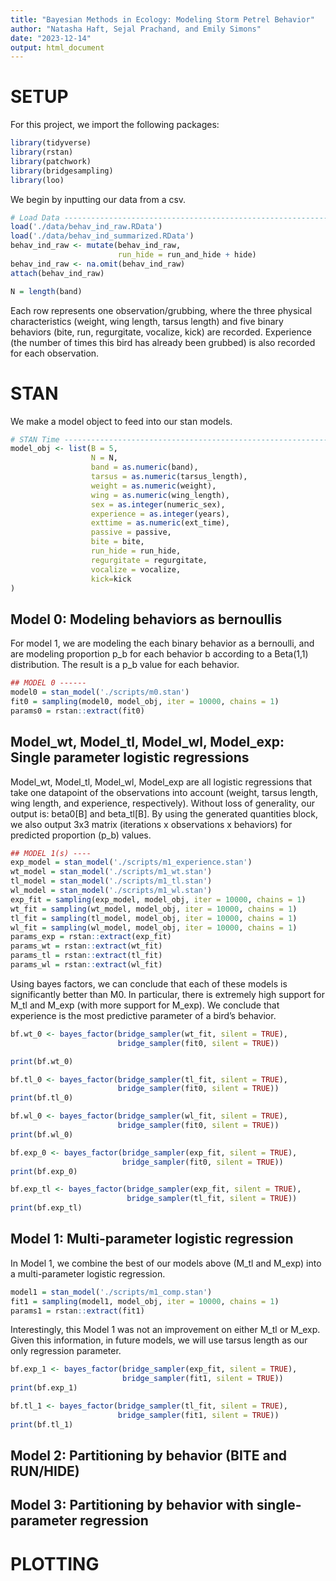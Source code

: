 ```yaml
---
title: "Bayesian Methods in Ecology: Modeling Storm Petrel Behavior"
author: "Natasha Haft, Sejal Prachand, and Emily Simons"
date: "2023-12-14"
output: html_document
---
```


# SETUP

For this project, we import the following packages:
```r
library(tidyverse)
library(rstan)
library(patchwork)
library(bridgesampling)
library(loo)
```

We begin by inputting our data from a csv.
```r
# Load Data --------------------------------------------------------------------
load('./data/behav_ind_raw.RData')
load('./data/behav_ind_summarized.RData')
behav_ind_raw <- mutate(behav_ind_raw,
                        run_hide = run_and_hide + hide)
behav_ind_raw <- na.omit(behav_ind_raw)
attach(behav_ind_raw)

N = length(band)
```

Each row represents one observation/grubbing, where the three physical characteristics (weight, wing length, tarsus length) and five binary behaviors (bite, run, regurgitate, vocalize, kick) are recorded. Experience (the number of times this bird has already been grubbed) is also recorded for each observation.

# STAN

We make a model object to feed into our stan models.
```r
# STAN Time --------------------------------------------------------------------
model_obj <- list(B = 5,
                  N = N,
                  band = as.numeric(band),
                  tarsus = as.numeric(tarsus_length),
                  weight = as.numeric(weight),
                  wing = as.numeric(wing_length),
                  sex = as.integer(numeric_sex),
                  experience = as.integer(years),
                  exttime = as.numeric(ext_time),
                  passive = passive,
                  bite = bite,
                  run_hide = run_hide,
                  regurgitate = regurgitate,
                  vocalize = vocalize,
                  kick=kick
)
```

## Model 0: Modeling behaviors as bernoullis
For model 1, we are modeling the each binary behavior as a bernoulli, and are modeling proportion p_b for each behavior b according to a Beta(1,1) distribution. The result is a p_b value for each behavior.

```r
## MODEL 0 ------
model0 = stan_model('./scripts/m0.stan')
fit0 = sampling(model0, model_obj, iter = 10000, chains = 1)
params0 = rstan::extract(fit0)
```

## Model_wt, Model_tl, Model_wl, Model_exp: Single parameter logistic regressions
Model_wt, Model_tl, Model_wl, Model_exp are all logistic regressions that take one datapoint of the observations into account (weight, tarsus length, wing length, and experience, respectively). Without loss of generality, our output is: beta0[B] and beta_tl[B].
By using the generated quantities block, we also output 3x3 matrix (iterations x observations x behaviors) for predicted proportion (p_b) values.
```r
## MODEL 1(s) ----
exp_model = stan_model('./scripts/m1_experience.stan')
wt_model = stan_model('./scripts/m1_wt.stan')
tl_model = stan_model('./scripts/m1_tl.stan')
wl_model = stan_model('./scripts/m1_wl.stan')
exp_fit = sampling(exp_model, model_obj, iter = 10000, chains = 1)
wt_fit = sampling(wt_model, model_obj, iter = 10000, chains = 1)
tl_fit = sampling(tl_model, model_obj, iter = 10000, chains = 1)
wl_fit = sampling(wl_model, model_obj, iter = 10000, chains = 1)
params_exp = rstan::extract(exp_fit)
params_wt = rstan::extract(wt_fit)
params_tl = rstan::extract(tl_fit)
params_wl = rstan::extract(wl_fit)
```

Using bayes factors, we can conclude that each of these models is significantly better than M0. In particular, there is extremely high support for M_tl and M_exp (with more support for M_exp). We conclude that experience is the most predictive parameter of a bird's behavior.

```r
bf.wt_0 <- bayes_factor(bridge_sampler(wt_fit, silent = TRUE),
                        bridge_sampler(fit0, silent = TRUE))

print(bf.wt_0)

bf.tl_0 <- bayes_factor(bridge_sampler(tl_fit, silent = TRUE),
                        bridge_sampler(fit0, silent = TRUE))
print(bf.tl_0)

bf.wl_0 <- bayes_factor(bridge_sampler(wl_fit, silent = TRUE),
                        bridge_sampler(fit0, silent = TRUE))
print(bf.wl_0)

bf.exp_0 <- bayes_factor(bridge_sampler(exp_fit, silent = TRUE),
                         bridge_sampler(fit0, silent = TRUE))
print(bf.exp_0)

bf.exp_tl <- bayes_factor(bridge_sampler(exp_fit, silent = TRUE),
                          bridge_sampler(tl_fit, silent = TRUE))
print(bf.exp_tl)
```

## Model 1: Multi-parameter logistic regression
In Model 1, we combine the best of our models above (M_tl and M_exp) into a multi-parameter logistic regression.
```r
model1 = stan_model('./scripts/m1_comp.stan')
fit1 = sampling(model1, model_obj, iter = 10000, chains = 1)
params1 = rstan::extract(fit1)
```

Interestingly, this Model 1 was not an improvement on either M_tl or M_exp. Given this information, in future models, we will use tarsus length as our only regression parameter.

```r
bf.exp_1 <- bayes_factor(bridge_sampler(exp_fit, silent = TRUE),
                         bridge_sampler(fit1, silent = TRUE))
print(bf.exp_1)

bf.tl_1 <- bayes_factor(bridge_sampler(tl_fit, silent = TRUE),
                        bridge_sampler(fit1, silent = TRUE))
print(bf.tl_1)
```


## Model 2: Partitioning by behavior (BITE and RUN/HIDE)



## Model 3: Partitioning by behavior with single-parameter regression


# PLOTTING
